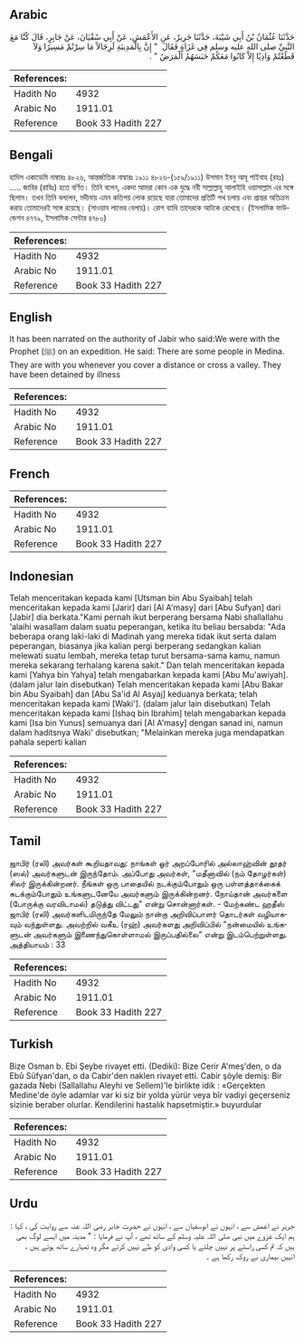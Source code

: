 ## Arabic


<div dir="rtl" lang="ar" style={{fontSize:'larger',backgroundColor:'#f8f9fa',padding:20}}>
حَدَّثَنَا عُثْمَانُ بْنُ أَبِي شَيْبَةَ، حَدَّثَنَا جَرِيرٌ، عَنِ الأَعْمَشِ، عَنْ أَبِي سُفْيَانَ، عَنْ جَابِرٍ، قَالَ كُنَّا مَعَ النَّبِيِّ صلى الله عليه وسلم فِي غَزَاةٍ فَقَالَ ‏ "‏ إِنَّ بِالْمَدِينَةِ لَرِجَالاً مَا سِرْتُمْ مَسِيرًا وَلاَ قَطَعْتُمْ وَادِيًا إِلاَّ كَانُوا مَعَكُمْ حَبَسَهُمُ الْمَرَضُ ‏"‏ ‏.‏
</div>
<div style={{backgroundColor:'#f8f9fa',padding:20, marginBottom: 10}}><table> <thead> <tr> <th>References:</th> <th></th> </tr> </thead> <tbody><tr><td>Hadith No</td><td>4932</td></tr><tr><td>Arabic No</td><td>1911.01</td></tr><tr><td>Reference</td><td>Book 33 Hadith 227</td></tr></tbody></table></div>

## Bengali


<div dir="ltr" lang="bn" style={{fontSize:'larger',backgroundColor:'#f8f9fa',padding:20}}>
হাদিস একাডেমি নাম্বারঃ ৪৮২৬, আন্তর্জাতিক নাম্বারঃ ১৯১১ ৪৮২৬-(১৫৯/১৯১১) উসমান ইবনু আবূ শাইবাহ (রহঃ) ..... জাবির (রাযিঃ) হতে বর্ণিত। তিনি বলেন, একদা আমরা কোন এক যুদ্ধে নবী সাল্লাল্লাহু আলাইহি ওয়াসাল্লাম এর সঙ্গে ছিলাম। তখন তিনি বললেন, মদীনায় এমন কতিপয় লোক রয়েছে যারা তোমাদের প্রতিটি পথ চলায় এবং প্রান্তর অতিক্রম করায় তোমাদেরই সঙ্গে রয়েছে। (সাওয়াব লাভের বেলায়)। রোগ ব্যাধি তাদেরকে আটকে রেখেছে। (ইসলামিক ফাউন্ডেশন ৪৭৭৯, ইসলামিক সেন্টার ৪৭৮০)
</div>
<div style={{backgroundColor:'#f8f9fa',padding:20, marginBottom: 10}}><table> <thead> <tr> <th>References:</th> <th></th> </tr> </thead> <tbody><tr><td>Hadith No</td><td>4932</td></tr><tr><td>Arabic No</td><td>1911.01</td></tr><tr><td>Reference</td><td>Book 33 Hadith 227</td></tr></tbody></table></div>

## English


<div dir="ltr" lang="en" style={{fontSize:'larger',backgroundColor:'#f8f9fa',padding:20}}>
It has been narrated on the authority of Jabir who said:We were with the Prophet (ﷺ) on an expedition. He said: There are some people in Medina. They are with you whenever you cover a distance or cross a valley. They have been detained by illness
</div>
<div style={{backgroundColor:'#f8f9fa',padding:20, marginBottom: 10}}><table> <thead> <tr> <th>References:</th> <th></th> </tr> </thead> <tbody><tr><td>Hadith No</td><td>4932</td></tr><tr><td>Arabic No</td><td>1911.01</td></tr><tr><td>Reference</td><td>Book 33 Hadith 227</td></tr></tbody></table></div>

## French


<div dir="ltr" lang="fr" style={{fontSize:'larger',backgroundColor:'#f8f9fa',padding:20}}>

</div>
<div style={{backgroundColor:'#f8f9fa',padding:20, marginBottom: 10}}><table> <thead> <tr> <th>References:</th> <th></th> </tr> </thead> <tbody><tr><td>Hadith No</td><td>4932</td></tr><tr><td>Arabic No</td><td>1911.01</td></tr><tr><td>Reference</td><td>Book 33 Hadith 227</td></tr></tbody></table></div>

## Indonesian


<div dir="ltr" lang="id" style={{fontSize:'larger',backgroundColor:'#f8f9fa',padding:20}}>
Telah menceritakan kepada kami [Utsman bin Abu Syaibah] telah menceritakan kepada kami [Jarir] dari [Al A'masy] dari [Abu Sufyan] dari [Jabir] dia berkata."Kami pernah ikut berperang bersama Nabi shallallahu 'alaihi wasallam dalam suatu peperangan, ketika itu beliau bersabda: "Ada beberapa orang laki-laki di Madinah yang mereka tidak ikut serta dalam peperangan, biasanya jika kalian pergi berperang sedangkan kalian melewati suatu lembah, mereka tetap turut bersama-sama kamu, namun mereka sekarang terhalang karena sakit." Dan telah menceritakan kepada kami [Yahya bin Yahya] telah mengabarkan kepada kami [Abu Mu'awiyah]. (dalam jalur lain disebutkan) Telah menceritakan kepada kami [Abu Bakar bin Abu Syaibah] dan [Abu Sa'id Al Asyaj] keduanya berkata; telah menceritakan kepada kami [Waki']. (dalam jalur lain disebutkan) Telah menceritakan kepada kami [Ishaq bin Ibrahim] telah mengabarkan kepada kami [Isa bin Yunus] semuanya dari [Al A'masy] dengan sanad ini, namun dalam haditsnya Waki' disebutkan; "Melainkan mereka juga mendapatkan pahala seperti kalian
</div>
<div style={{backgroundColor:'#f8f9fa',padding:20, marginBottom: 10}}><table> <thead> <tr> <th>References:</th> <th></th> </tr> </thead> <tbody><tr><td>Hadith No</td><td>4932</td></tr><tr><td>Arabic No</td><td>1911.01</td></tr><tr><td>Reference</td><td>Book 33 Hadith 227</td></tr></tbody></table></div>

## Tamil


<div dir="ltr" lang="ta" style={{fontSize:'larger',backgroundColor:'#f8f9fa',padding:20}}>
ஜாபிர் (ரலி) அவர்கள் கூறியதாவது: நாங்கள் ஓர் அறப்போரில் அல்லாஹ்வின் தூதர் (ஸல்) அவர்களுடன் இருந்தோம். அப்போது அவர்கள், "மதீனாவில் (நம் தோழர்கள்) சிலர் இருக்கின்றனர். நீங்கள் ஒரு பாதையில் நடக்கும்போதும் ஒரு பள்ளத்தாக்கைக் கடக்கும்போதும் உங்களுடனேயே அவர்களும் இருக்கின்றனர். நோய்தான் அவர்களை (போருக்கு வரவிடாமல்) தடுத்து விட்டது" என்று சொன்னார்கள். - மேற்கண்ட ஹதீஸ் ஜாபிர் (ரலி) அவர்களிடமிருந்தே மேலும் நான்கு அறிவிப்பாளர் தொடர்கள் வழியாகவும் வந்துள்ளது. அவற்றில் வகீஉ (ரஹ்) அவர்களது அறிவிப்பில் "நன்மையில் உங்களுடன் அவர்களும் இணைந்துகொள்ளாமல் இருப்பதில்லை" என்று இடம்பெற்றுள்ளது. அத்தியாயம் : 33
</div>
<div style={{backgroundColor:'#f8f9fa',padding:20, marginBottom: 10}}><table> <thead> <tr> <th>References:</th> <th></th> </tr> </thead> <tbody><tr><td>Hadith No</td><td>4932</td></tr><tr><td>Arabic No</td><td>1911.01</td></tr><tr><td>Reference</td><td>Book 33 Hadith 227</td></tr></tbody></table></div>

## Turkish


<div dir="ltr" lang="tr" style={{fontSize:'larger',backgroundColor:'#f8f9fa',padding:20}}>
Bize Osman b. Ebi Şeybe rivayet etti. (Dediki): Bize Cerir A'meş'den, o da Ebû Süfyan'dan, o da Cabir'den naklen rivayet etti. Cabir şöyle demiş: Bir gazada Nebi (Sallallahu Aleyhi ve Sellem)'le birlikte idik : «Gerçekten Medine'de öyle adamlar var ki siz bir yolda yürür veya bîr vadiyi geçerseniz sizinie beraber olurlar. Kendilerini hastalık hapsetmiştir.» buyurdular
</div>
<div style={{backgroundColor:'#f8f9fa',padding:20, marginBottom: 10}}><table> <thead> <tr> <th>References:</th> <th></th> </tr> </thead> <tbody><tr><td>Hadith No</td><td>4932</td></tr><tr><td>Arabic No</td><td>1911.01</td></tr><tr><td>Reference</td><td>Book 33 Hadith 227</td></tr></tbody></table></div>

## Urdu


<div dir="rtl" lang="ur" style={{fontSize:'larger',backgroundColor:'#f8f9fa',padding:20}}>
جریر نے اعمش سے ، انہوں نے ابوسفیان سے ، انہوں نے حضرت جابر رضی اللہ عنہ سے روایت کی ، کہا : ہم ایک غزوے میں نبی صلی اللہ علیہ وسلم کے ساتھ تھے ، آپ نے فرمایا : " مدینہ میں ایسے لوگ بھی ہیں کہ تم کسی راستے پر نہیں چلتے یا کسی وادی کو طے نہیں کرتے مگر وہ تمہارے ساتھ ہوتے ہیں ، انہیں بیماری نے روک رکھا ہے ۔
</div>
<div style={{backgroundColor:'#f8f9fa',padding:20, marginBottom: 10}}><table> <thead> <tr> <th>References:</th> <th></th> </tr> </thead> <tbody><tr><td>Hadith No</td><td>4932</td></tr><tr><td>Arabic No</td><td>1911.01</td></tr><tr><td>Reference</td><td>Book 33 Hadith 227</td></tr></tbody></table></div>